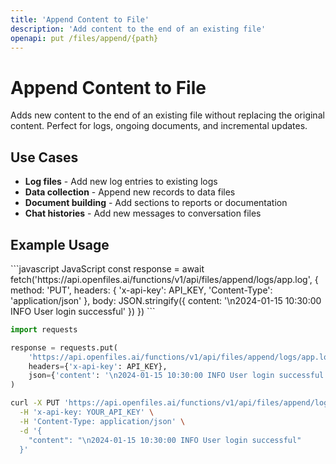 ```yaml
---
title: 'Append Content to File'
description: 'Add content to the end of an existing file'
openapi: put /files/append/{path}
---
```


# Append Content to File

Adds new content to the end of an existing file without replacing the original content. Perfect for logs, ongoing documents, and incremental updates.

## Use Cases

- **Log files** - Add new log entries to existing logs
- **Data collection** - Append new records to data files
- **Document building** - Add sections to reports or documentation
- **Chat histories** - Add new messages to conversation files

## Example Usage

<CodeGroup>
```javascript JavaScript
const response = await fetch('https://api.openfiles.ai/functions/v1/api/files/append/logs/app.log', {
  method: 'PUT',
  headers: {
    'x-api-key': API_KEY,
    'Content-Type': 'application/json'
  },
  body: JSON.stringify({
    content: '\n2024-01-15 10:30:00 INFO User login successful'
  })
})
```

```python Python
import requests

response = requests.put(
    'https://api.openfiles.ai/functions/v1/api/files/append/logs/app.log',
    headers={'x-api-key': API_KEY},
    json={'content': '\n2024-01-15 10:30:00 INFO User login successful'}
)
```

```bash cURL
curl -X PUT 'https://api.openfiles.ai/functions/v1/api/files/append/logs/app.log' \
  -H 'x-api-key: YOUR_API_KEY' \
  -H 'Content-Type: application/json' \
  -d '{
    "content": "\n2024-01-15 10:30:00 INFO User login successful"
  }'
```
</CodeGroup>